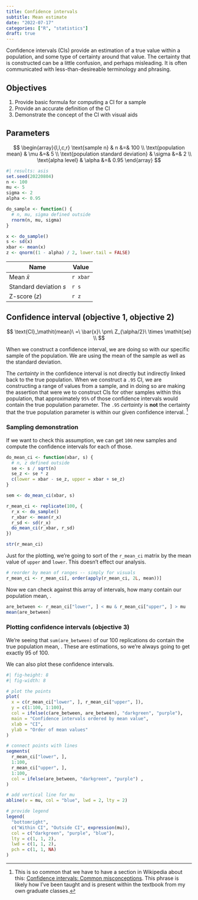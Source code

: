 ```yaml
---
title: Confidence intervals
subtitle: Mean estimate
date: "2022-07-17"
categories: ["R", "statistics"]
draft: true
---
```


Confidence intervals (CIs) provide an estimation of a true value within a population, and some type of certainty around that value.
The certainty that is constructed can be a little confusion, and perhaps misleading.
It is often communicated with less-than-desireable terminology and phrasing.

## Objectives

1. Provide basic formula for computing a CI for a sample
2. Provide an accurate definition of the CI
3. Demonstrate the concept of the CI with visual aids

## Parameters

$$
\begin{array}{l,l,c,r}
  \text{sample n} & n &=& 100 \\
  \text{population mean} & \mu &=& 5 \\
  \text{population standard deviation} & \sigma &=& 2 \\
  \text{alpha level} & \alpha &=& 0.95
\end{array}
$$

```r
#| results: asis
set.seed(20220804)
n <- 100
mu <- 5
sigma <- 2
alpha <- 0.95

do_sample <- function() {
  # n, mu, sigma defined outside
  rnorm(n, mu, sigma) 
}

x <- do_sample()
s <- sd(x)
xbar <- mean(x)
z <- qnorm((1 - alpha) / 2, lower.tail = FALSE)
```

| Name                    | Value    |
|-------------------------|----------|
| Mean $\bar{x}$          | `r xbar` |
| Standard deviation $s$ | `r s`    |
| Z-score ($z$)           | `r z`    |

## Confidence interval (objective 1, objective 2)

$$
\text{CI}_\mathit{mean}\ =\ \bar{x}\ \pm\ Z_{\alpha/2}\ \times \mathit{se} \\
$$

When we construct a confidence interval, we are doing so with our specific sample of the population.
We are using the mean of the sample as well as the standard deviation.

The _certainty_ in the confidence interval is not directly but indirectly linked back to the true population.
When we construct a `.95` CI, we are constructing a range of values from a sample, and in doing so are making the assertion that were we to construct CIs for other samples within this population, that approximately `95%` of those confidence intervals would contain the true population parameter.
The `.95` _certainty_ is **not** the certainty that the true population parameter is within our given confidence interval. ^[This is so common that we have to have a section in Wikipedia about this: [Confidence intervals: Common misconceptions](https://en.wikipedia.org/wiki/Confidence_interval#Common_misunderstandings).  This phrase is likely how I've been taught and is present within the textbook from my own graduate classes.]


### Sampling demonstration

If we want to check this assumption, we can get `100` new samples and compute the confidence intervals for each of those.

```r
do_mean_ci <- function(xbar, s) {
  # n, z defined outside
  se <- s / sqrt(n)
  se_z <- se * z
  c(lower = xbar - se_z, upper = xbar + se_z)
}

sem <- do_mean_ci(xbar, s)

r_mean_ci <- replicate(100, {
  r_x <- do_sample()
  r_xbar <- mean(r_x)
  r_sd <- sd(r_x)
  do_mean_ci(r_xbar, r_sd)
})

str(r_mean_ci)
```

Just for the plotting, we're going to sort of the `r_mean_ci` matrix by the mean value of `upper` and `lower`.
This doesn't effect our analysis.

```r
# reorder by mean of ranges -- simply for visuals
r_mean_ci <- r_mean_ci[, order(apply(r_mean_ci, 2L, mean))]
```

Now we can check against this array of intervals, how many contain our population mean, \mu.

```r
are_between <- r_mean_ci["lower", ] < mu & r_mean_ci["upper", ] > mu
mean(are_between)
```

### Plotting confidence intervals (objective 3)

We're seeing that `sum(are_between)` of our 100 replications do contain the true population mean, \mu.
These are estimations, so we're always going to get exactly 95 of 100.

We can also plot these confidence intervals.

```r
#| fig-height: 8
#| fig-width: 8

# plot the points
plot(
  x = c(r_mean_ci["lower", ], r_mean_ci["upper", ]),
  y = c(1:100, 1:100),
  col = ifelse(c(are_between, are_between), "darkgreen", "purple"),
  main = "Confidence intervals ordered by mean value",
  xlab = "CI",
  ylab = "Order of mean values"
)

# connect points with lines
segments(
  r_mean_ci["lower", ], 
  1:100, 
  r_mean_ci["upper", ], 
  1:100,
  col = ifelse(are_between, "darkgreen", "purple") ,
)

# add vertical line for mu
abline(v = mu, col = "blue", lwd = 2, lty = 2)

# provide legend
legend(
  "bottomright",
  c("Within CI", "Outside CI", expression(mu)),
  col = c("darkgreen", "purple", "blue"),
  lty = c(1, 1, 2),
  lwd = c(1, 1, 2),
  pch = c(1, 1, NA)
)
```

